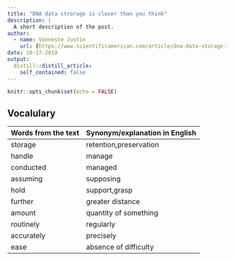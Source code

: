```yaml
---
title: "DNA data strorage is closer than you think"
description: |
  A short description of the post.
author:
  - name: Vanneste Justin  
    url: {https://www.scientificamerican.com/article/dna-data-storage-is-closer-than-you-think/}
date: 10-17-2019
output:
  distill::distill_article:
    self_contained: false
---
```


```r
knitr::opts_chunk$set(echo = FALSE)
```

## Vocalulary 

| Words from the text | Synonym/explanation in English |
| ------------------- | ------------------------------ |
| storage             | retention,preservation         |
| handle              | manage                         |
| conducted           | managed                        |
| assuming            | supposing                      |
| hold                | support,grasp                  |
| further             | greater distance               |
| amount              | quantity of something          |
| routinely           | regularly                      |
| accurately          | precisely                      |
| ease                | absence of difficulty          |

